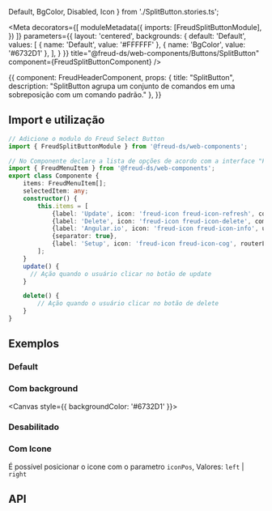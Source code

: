   Default,
  BgColor,
  Disabled,
  Icon
} from './SplitButton.stories.ts';

<Meta
  decorators={[
    moduleMetadata({
      imports: [FreudSplitButtonModule],
    })
  ]}
  parameters={{
    layout: 'centered',
    backgrounds: {
      default: 'Default',
      values: [
        { name: 'Default', value: '#FFFFFF' },
        { name: 'BgColor', value: '#6732D1' },
      ],
    }
  }}
title="@freud-ds/web-components/Buttons/SplitButton" component={FreudSplitButtonComponent} />

<Story name="Storyname-hidden">
  {{
    component: FreudHeaderComponent,
    props: {
      title: "SplitButton",
      description: "SplitButton agrupa um conjunto de comandos em uma sobreposição com um comando padrão."
    },
  }}
</Story>

## <a id="importing"></a>Import e utilização

```ts
// Adicione o modulo do Freud Select Button
import { FreudSplitButtonModule } from '@freud-ds/web-components';

// No Componente declare a lista de opções de acordo com a interface "FreudMenuItem"
import { FreudMenuItem } from '@freud-ds/web-components';
export class Componente {
    items: FreudMenuItem[];
    selectedItem: any;
    constructor() {
        this.items = [
            {label: 'Update', icon: 'freud-icon freud-icon-refresh', command: () => this.update.bind(this)},
            {label: 'Delete', icon: 'freud-icon freud-icon-delete', command: () => {this.delete();}},
            {label: 'Angular.io', icon: 'freud-icon freud-icon-info', url: 'http://angular.io'},
            {separator: true},
            {label: 'Setup', icon: 'freud-icon freud-icon-cog', routerLink: ['/setup']}
        ];
    }
    update() {
      // Ação quando o usuário clicar no botão de update
    }

    delete() {
        // Ação quando o usuário clicar no botão de delete
    }
}
```

## <a id="exemplos"></a>Exemplos

### Default
<Canvas>
  <Story story={Default}/>
</Canvas>

### Com background
<Canvas style={{ backgroundColor: '#6732D1' }}>
  <Story story={BgColor}/>
</Canvas>


### Desabilitado
<Canvas>
  <Story story={Disabled}/>
</Canvas>

### Com Icone
É possível posicionar o icone com o parametro `iconPos`, Valores: `left` | `right`
<Canvas>
  <Story story={Icon}/>
</Canvas>


## <a id="api"></a>API

<ArgsTable of={FreudSplitButtonComponent} />
